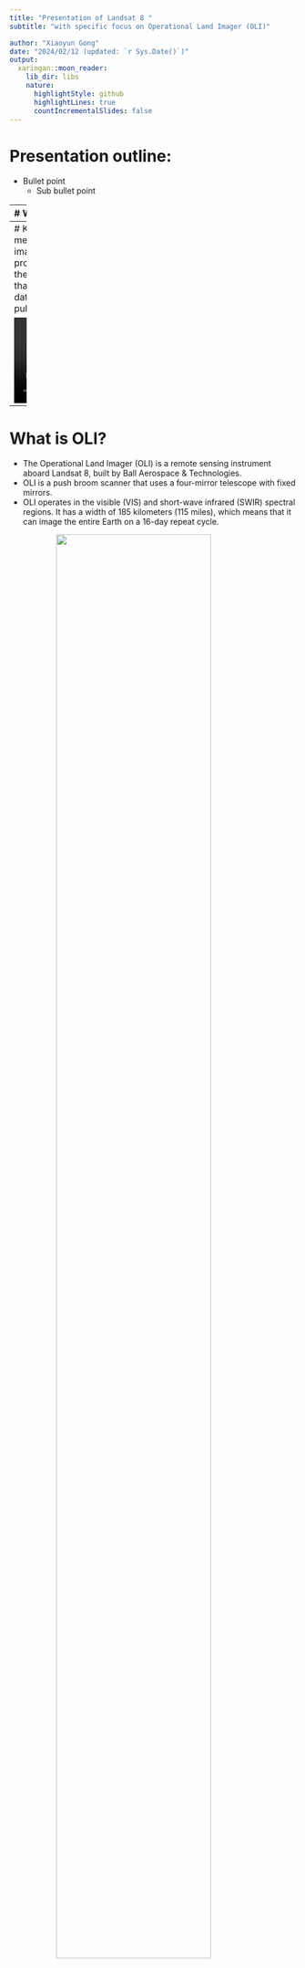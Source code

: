 ```yaml
---
title: "Presentation of Landsat 8 "
subtitle: "with specific focus on Operational Land Imager (OLI)"

author: "Xiaoyun Gong"
date: "2024/02/12 (updated: `r Sys.Date()`)"
output:
  xaringan::moon_reader:
    lib_dir: libs
    nature:
      highlightStyle: github
      highlightLines: true
      countIncrementalSlides: false
---
```

# Presentation outline:
  * Bullet point
    * Sub bullet point


---
# What is Landsat 8?


.pull-left[
<figure>
<img src="img/1.gif" width="100%" style="display: block; margin: auto;" />
<figcaption>Figure1: Landsat 8. Source: https://eospso.nasa.gov/missions/landsat-8. </figcaption>
<figure>

]

.pull-right[
  
* Landsat 8 is an American Earth observation satellite launched on 11 February 2013.
* Originally called the Landsat Data Continuity Mission (LDCM), it is a collaboration between NASA and the United States Geological Survey (USGS).
* It comprises the camera of the Operational Land Imager (OLI) and the Thermal Infrared Sensor (TIRS), which can be used to study Earth surface temperature and is used to study global warming.
* Landsat 8 ensures the continued acquisition and availability of Landsat data utilizing a two-sensor payload, the Operational Land Imager (OLI) and the Thermal InfraRed Sensor (TIRS). Respectively, these two instruments collect image data for nine shortwave bands and two longwave thermal bands.

  ]
---
# Key tasks
* Medium-resolution (30-metre spatial resolution) multispectral image data are collected and archived, providing global seasonal coverage of the land area for a period of not less than five years.
* Distribute Landsat 8 data products free of charge to the public on a non-discriminatory basis.

<video controls>
  <source src="img/Landsat8.mp4" type="video/mp4">
</video>

---
# What is OLI?
* The Operational Land Imager (OLI) is a remote sensing instrument aboard Landsat 8, built by Ball Aerospace & Technologies.
* OLI is a push broom scanner that uses a four-mirror telescope with fixed mirrors.
* OLI operates in the visible (VIS) and short-wave infrared (SWIR) spectral regions. It has a width of 185 kilometers (115 miles), which means that it can image the entire Earth on a 16-day repeat cycle.

<figure>
<img src="img/OLI.jpg" width="80%" style="display: block; margin: auto;" />
<figcaption>Figure2: OLI. Source:. </figcaption>
<figure>

---
# Uses and features of OLI

---
# Summary

---
class: center, middle
#Thank you!

